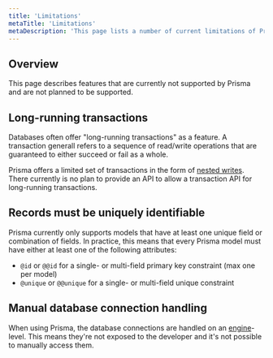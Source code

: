 ```yaml
---
title: 'Limitations'
metaTitle: 'Limitations'
metaDescription: 'This page lists a number of current limitations of Prisma.'
---
```


## Overview

This page describes features that are currently not supported by Prisma and are not planned to be supported.

## Long-running transactions

Databases often offer "long-running transactions" as a feature. A transaction generall refers to a sequence of read/write operations that are guaranteed to either succeed or fail as a whole.

Prisma offers a limited set of transactions in the form of [nested writes](../reference/tools-and-interfaces/prisma-client/relation-queries#nested-writes). There currently is no plan to provide an API to allow a transaction API for long-running transactions.

## Records must be uniquely identifiable

Prisma currently only supports models that have at least one unique field or combination of fields. In practice, this means that every Prisma model must have either at least one of the following attributes:

- `@id` or `@@id` for a single- or multi-field primary key constraint (max one per model)
- `@unique` or `@@unique` for a single- or multi-field unique constraint

## Manual database connection handling

When using Prisma, the database connections are handled on an [engine](https://github.com/prisma/prisma-engines)-level. This means they're not exposed to the developer and it's not possible to manually access them.
